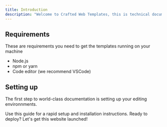```yaml
---
title: Introduction
description: "Welcome to Crafted Web Templates, this is technical documentation that will help you get started with using our templates. Whether you’re a seasoned developer or completely new to making a website, you’ll find the information that you need to make your crafted web template truly yours."
---
```


## Requirements

These are requirements you need to get the templates running on your machine
* Node.js
* npm or yarn
* Code editor (we recommend VSCode)
## Setting up

The first step to world-class documentation is setting up your editing environnments.

<CardGroup cols={2}>
  <Card
    title="Quick Start"
    icon="play"
    href="/quickstart"
  >
    Use this guide for a rapid setup and installation instructions.
  </Card>
  <Card
    title="Deploy"
    icon="rocket"
    href="https://mintlify.com/docs/development"
  >
    Ready to deploy? Let's get this website launched!
  </Card>
</CardGroup>